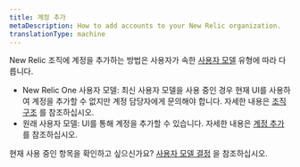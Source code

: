 ```yaml
---
title: 계정 추가
metaDescription: How to add accounts to your New Relic organization.
translationType: machine
---
```


New Relic 조직에 계정을 추가하는 방법은 사용자가 속한 [사용자 모델](/docs/accounts/original-accounts-billing/original-product-based-pricing/overview-user-models) 유형에 따라 다릅니다.

* New Relic One 사용자 모델: 최신 사용자 모델을 사용 중인 경우 현재 UI를 사용하여 계정을 추가할 수 없지만 계정 담당자에게 문의해야 합니다. 자세한 내용은 [조직 구조](/docs/accounts/accounts-billing/account-structure/new-relic-account-structure) 를 참조하십시오.
* 원래 사용자 모델: UI를 통해 계정을 추가할 수 있습니다. 자세한 내용은 [계정 추가](/docs/accounts/original-accounts-billing/original-users-roles/parent-child-account-structure/#creating) 를 참조하십시오.

현재 사용 중인 항목을 확인하고 싶으신가요? [사용자 모델 결정](/docs/accounts/original-accounts-billing/original-users-roles/overview-user-models/#determine-user-model) 을 참조하십시오.
